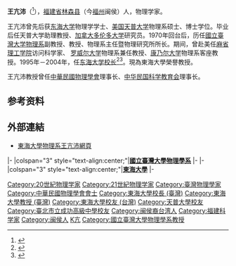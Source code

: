 '''王亢沛'''（{{bd|1938年|12月10日|2018年|11月27日||catIdx=Wang王}}<ref>{{Cite web |url=https://udn.com/news/story/7266/3545354 |title=聯合報／東海前校長王亢沛辭世 12月20日路思義教堂追思 |accessdate=2019-01-02 |archive-date=2019-01-03 |archive-url=https://web.archive.org/web/20190103004832/https://udn.com/news/story/7266/3545354 |dead-url=no }}</ref>），[[福建省_(中華民國)|福建省]][[林森縣|林森县]]（今[[福州|福州]]闽侯）人，物理学家。

王亢沛曾先后获[[東海大學_(台灣)|东海大学]]物理学学士、[[美国|美国]][[天普大學|天普大学]]物理系硕士、博士学位。毕业后任天普大学助理教授、[[加拿大|加拿大]][[多伦多大学|多伦多大学]]研究员。1970年回台后，历任[[國立臺灣大學物理學系|國立臺灣大学物理系]]副教授、教授、物理系主任暨物理研究所所长。期间，曾赴美任[[麻省理工学院|麻省理工学院]]访问科学家、
[[马萨诸塞大学洛厄尔分校|罗威尔大学]]物理系兼任教授、[[康乃尔大学|康乃尔大学]]物理系客座教授。1995年－2004年，任[[東海大學_(台灣)#歷任校長|东海大学校长]]<ref>{{cite web|url=http://psroc.phys.ntu.edu.tw/bimonth/detail.php?year=2003&vol=25&no=4&cpid=133|title=人物專訪：東海大學王亢沛校長|publisher=中華民國物理學會 - 物理雙月刊（廿五卷四期）2003年8月|accessdate=2010-11-09|archive-date=2012-11-17|archive-url=https://web.archive.org/web/20121117081016/http://psroc.phys.ntu.edu.tw/bimonth/detail.php?year=2003&vol=25&no=4&cpid=133|dead-url=no}}</ref><ref>{{cite web|url=http://www.huaxia.com/lasd/hxrwk/ddrw/tw/2003/08/507192.html|title=王亢沛|publisher=华夏经纬网|accessdate=2010-11-09|archive-date=2014-12-30|archive-url=https://web.archive.org/web/20141230120052/http://www.huaxia.com/lasd/hxrwk/ddrw/tw/2003/08/507192.html|dead-url=no}}</ref>。現為東海大學榮譽教授。

王亢沛教授曾任[[中華民國物理學會|中華民國物理學會]]理事长、[[中华民国科学教育会|中华民国科学教育会]]理事长。

== 参考资料 ==
{{reflist}}

== 外部連結 ==
*[https://web.archive.org/web/20091231142454/http://phys.thu.edu.tw/teachers/teachers-02-kpwang.htm 東海大學物理系王亢沛網頁]

{{start box}}
{{s-edu}}
|-
|colspan="3" style="text-align:center;"|'''[[國立臺灣大學物理學系|國立臺灣大學物理學系]]'''
|-
{{s-before|[[楊信男|楊信男]]}}
{{s-title|系主任|1991年8月 ~ 1993年7月}}
{{s-after|[[蔡尚芳|蔡尚芳]]}}
|-
|colspan="3" style="text-align:center;"|'''[[東海大學_(台灣)|東海大學]]'''
|-
{{s-before|[[阮大年|阮大年]]}}
{{s-title|[[東海大學_(台灣)|東海大學]]校長<br><small>第六任|1995年8月1日－2004年7月31日}}
{{s-after|[[程海東|程海東]]}}
{{end box}}

{{東海大學}}

{{DEFAULTSORT:Wang王}}
[[Category:20世紀物理学家|Category:20世紀物理学家]]
[[Category:21世紀物理学家|Category:21世紀物理学家]]
[[Category:臺灣物理學家|Category:臺灣物理學家]]
[[Category:中華民國物理學會會士|Category:中華民國物理學會會士]]
[[Category:東海大學校長_(臺灣)|Category:東海大學校長 (臺灣)]]
[[Category:東海大學教授_(臺灣)|Category:東海大學教授 (臺灣)]]
[[Category:東海大學校友_(台灣)|Category:東海大學校友 (台灣)]]
[[Category:天普大學校友|Category:天普大學校友]]
[[Category:臺北市立成功高級中學校友|Category:臺北市立成功高級中學校友]]
[[Category:闽侯裔台湾人|Category:闽侯裔台湾人]]
[[Category:福建科学家|Category:福建科学家]]
[[Category:闽侯人|Category:闽侯人]]
[[Category:王姓|K亢]]
[[Category:國立臺灣大學物理學系教授|Category:國立臺灣大學物理學系教授]]

{{臺大物理系}}
